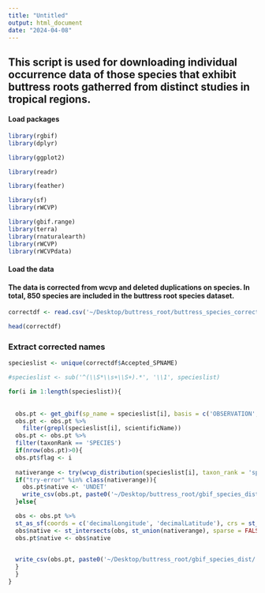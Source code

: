 ```yaml
---
title: "Untitled"
output: html_document
date: "2024-04-08"
---
```


## This script is used for downloading individual occurrence data of those species that exhibit buttress roots gatherred from distinct studies in tropical regions. 


#### Load packages

```r
library(rgbif)
library(dplyr)

library(ggplot2)

library(readr)

library(feather)

library(sf)
library(rWCVP)

library(gbif.range)
library(terra)
library(rnaturalearth)
library(rWCVP)
library(rWCVPdata)


```




#### Load the data

#### The data is corrected from wcvp and deleted duplications on species. In total, 850 species are included in the buttress root species dataset. 

```r

correctdf <- read.csv('~/Desktop/buttress_root/buttress_species_correctnames.csv')

head(correctdf)

```

### Extract corrected names

```r

specieslist <- unique(correctdf$Accepted_SPNAME)


```





```r
#specieslist <- sub('^(\\S*\\s+\\S+).*', '\\1', specieslist)

for(i in 1:length(specieslist)){
  
  
  obs.pt <- get_gbif(sp_name = specieslist[i], basis = c('OBSERVATION', 'HUMAN_OBSERVATION'), time_period = c(1990,3000), duplicates = F, identic_xy = TRUE, absences = FALSE, grain = 990 )
  obs.pt <- obs.pt %>%
    filter(grepl(specieslist[i], scientificName))
  obs.pt <- obs.pt %>%
  filter(taxonRank == 'SPECIES')
  if(nrow(obs.pt)>0){
  obs.pt$flag <- i
  
  nativerange <- try(wcvp_distribution(specieslist[i], taxon_rank = 'species', introduced = FALSE, extinct = FALSE, location_doubtful = FALSE), silent = TRUE)
  if("try-error" %in% class(nativerange)){
    obs.pt$native <- 'UNDET'
    write_csv(obs.pt, paste0('~/Desktop/buttress_root/gbif_species_dist/', i, '_observations_20240528.csv'))
  }else{

  obs <- obs.pt %>%
  st_as_sf(coords = c('decimalLongitude', 'decimalLatitude'), crs = st_crs(4326))
  obs$native <- st_intersects(obs, st_union(nativerange), sparse = FALSE)[,1]
  obs.pt$native <- obs$native

  
  write_csv(obs.pt, paste0('~/Desktop/buttress_root/gbif_species_dist/', i, '_observations_20240725.csv'))
  }
  }
}


```


```r
```

